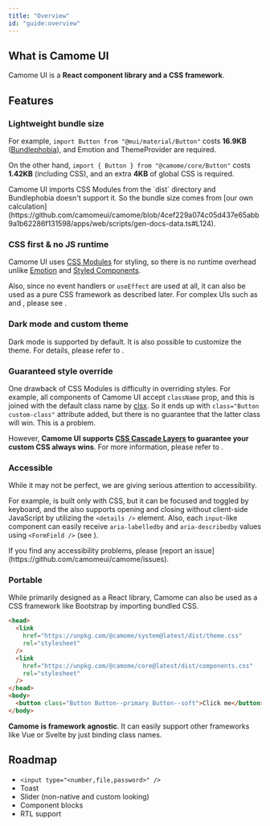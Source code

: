 ```yaml
---
title: "Overview"
id: "guide:overview"
---
```


## What is Camome UI

Camome UI is a **React component library and a CSS framework**.

## Features

### Lightweight bundle size

For example, `import Button from "@mui/material/Button"` costs **16.9KB** ([Bundlephobia](https://bundlephobia.com/package/@mui/material@5.11.6)), and Emotion and ThemeProvider are required.

On the other hand, `import { Button } from "@camome/core/Button"` costs **1.42KB** (including CSS), and an extra **4KB** of global CSS is required.

<Message status="info">
  Camome UI imports CSS Modules from the `dist` directory and Bundlephobia
  doesn't support it. So the bundle size comes from [our own
  calculation](https://github.com/camomeui/camome/blob/4cef229a074c05d437e65abb9a1b62286f131598/apps/web/scripts/gen-docs-data.ts#L124).
</Message>

### CSS first & no JS runtime

Camome UI uses [CSS Modules](https://github.com/css-modules/css-modules) for styling, so there is no runtime overhead unlike [Emotion](https://emotion.sh/docs/introduction) and [Styled Components](https://styled-components.com/).

Also, since no event handlers or `useEffect` are used at all, it can also be used as a pure CSS framework as described later. For complex UIs such as <DocLink id="menu"/> and <DocLink id="tab"/>, please see <DocLink id="guide:headless-integration"/>.

### Dark mode and custom theme

Dark mode is supported by default. It is also possible to customize the theme. For details, please refer to <DocLink id="guide:theming"/>.

### Guaranteed style override

One drawback of CSS Modules is difficulty in overriding styles. For example, all components of Camome UI accept `className` prop, and this is joined with the default class name by [clsx](https://github.com/lukeed/clsx). So it ends up with `class="Button custom-class"` attribute added, but there is no guarantee that the latter class will win. This is a problem.

However, **Camome UI supports [CSS Cascade Layers](https://developer.mozilla.org/en-US/docs/Web/CSS/@layer) to guarantee your custom CSS always wins**. For more information, please refer to <DocLink id="guide:theming" hash="overriding-components" />.

### Accessible

While it may not be perfect, we are giving serious attention to accessibility.

For example, <DocLink id="switch"/> is built only with CSS, but it can be focused and toggled by keyboard, and the <DocLink id="accordion"/> also supports opening and closing without client-side JavaScript by utilizing the `<details />` element. Also, each `input`-like component can easily receive `aria-labelledby` and `aria-describedby` values using `<FormField />` (see <DocLink id="guide:form"/>).

<Message status="info">
  If you find any accessibility problems, please [report an
  issue](https://github.com/camomeui/camome/issues).
</Message>

### Portable

While primarily designed as a React library, Camome can also be used as a CSS framework like Bootstrap by importing bundled CSS.

```html
<head>
  <link
    href="https://unpkg.com/@camome/system@latest/dist/theme.css"
    rel="stylesheet"
  />
  <link
    href="https://unpkg.com/@camome/core@latest/dist/components.css"
    rel="stylesheet"
  />
</head>
<body>
  <button class="Button Button--primary Button--soft">Click me</button>
</body>
```

**Camome is framework agnostic**. It can easily support other frameworks like Vue or Svelte by just binding class names.

## Roadmap

- `<input type="<number,file,password>" />`
- Toast
- Slider (non-native and custom looking)
- Component blocks
- RTL support
